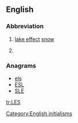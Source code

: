 {{also|les|Les|lës|lěs|leş|leš|lés|lès|-les-}}
==English==

===Abbreviation===
{{en-abbr}}

# [[lake effect]] [[snow]]
# {{context|military|US}} {{w|Leave and Earnings Statement}}

===Anagrams===
* [[els#English|els]] 
* [[ESL#English|ESL]]
* [[SLE#English|SLE]]

[[Category:English initialisms]]

[[tr:LES]]
